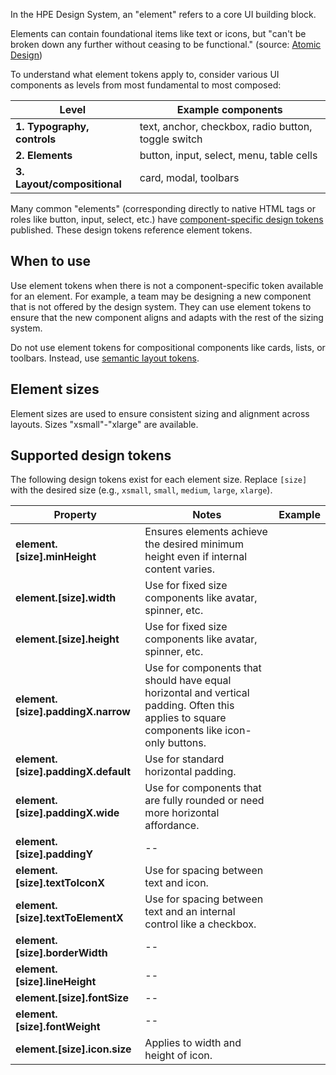 
In the HPE Design System, an "element" refers to a core UI building block.

Elements can contain foundational items like text or icons, but "can't be broken down any further without ceasing to be functional." (source: [Atomic Design](https://atomicdesign.bradfrost.com/chapter-2/#atoms))

To understand what element tokens apply to, consider various UI components as levels from most fundamental to most composed:

| Level                       | Example components                                  |
| --------------------------- | --------------------------------------------------- |
| **1. Typography, controls** | text, anchor, checkbox, radio button, toggle switch |
| **2. Elements**             | button, input, select, menu, table cells            |
| **3. Layout/compositional** | card, modal, toolbars                               |

Many common "elements" (corresponding directly to native HTML tags or roles like button, input, select, etc.) have [component-specific design tokens](/design-tokens/how-to-read-design-tokens#component) published. These design tokens reference element tokens.

## When to use

Use element tokens when there is not a component-specific token available for an element. For example, a team may be designing a new component that is not offered by the design system. They can use element tokens to ensure that the new component aligns and adapts with the rest of the sizing system.

Do not use element tokens for compositional components like cards, lists, or toolbars. Instead, use [semantic layout tokens](/design-tokens/layout-and-spacing).

## Element sizes

Element sizes are used to ensure consistent sizing and alignment across layouts. Sizes "xsmall"-"xlarge" are available.

## Supported design tokens

The following design tokens exist for each element size. Replace `[size]` with the desired size (e.g., `xsmall`, `small`, `medium`, `large`, `xlarge`).

| Property                            | Notes                                                                                                                                      | Example                                   |
| ----------------------------------- | ------------------------------------------------------------------------------------------------------------------------------------------ | ----------------------------------------- |
| **element.[size].minHeight**        | Ensures elements achieve the desired minimum height even if internal content varies.                                                       | <ElementToken token="ElementToken" />     |
| **element.[size].width**            | Use for fixed size components like avatar, spinner, etc.                                                                                   | <ElementToken token="width" />            |
| **element.[size].height**           | Use for fixed size components like avatar, spinner, etc.                                                                                   | <ElementToken token="height" />           |
| **element.[size].paddingX.narrow**  | Use for components that should have equal horizontal and vertical padding. Often this applies to square components like icon-only buttons. | <ElementToken token="paddingX.narrow" />  |
| **element.[size].paddingX.default** | Use for standard horizontal padding.                                                                                                       | <ElementToken token="paddingX.default" /> |
| **element.[size].paddingX.wide**    | Use for components that are fully rounded or need more horizontal affordance.                                                              | <ElementToken token="paddingX.wide" />    |
| **element.[size].paddingY**         | --                                                                                                                                         | <ElementToken token="paddingY" />         |
| **element.[size].textToIconX**      | Use for spacing between text and icon.                                                                                                     | <ElementToken token="textToIconX" />      |
| **element.[size].textToElementX**   | Use for spacing between text and an internal control like a checkbox.                                                                      | <ElementToken token="textToElementX" />   |
| **element.[size].borderWidth**      | --                                                                                                                                         | <ElementToken token="borderWidth" />      |
| **element.[size].lineHeight**       | --                                                                                                                                         | <ElementToken token="lineHeight" />       |
| **element.[size].fontSize**         | --                                                                                                                                         | <ElementToken token="fontSize" />         |
| **element.[size].fontWeight**       | --                                                                                                                                         | <ElementToken token="fontWeight" />       |
| **element.[size].icon.size**        | Applies to width and height of icon.                                                                                                       | <ElementToken token="icon.size" />        |
